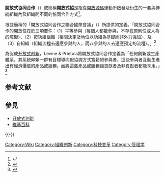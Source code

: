 '''開放式協同合作'''（{{lang-en|open collaboration}}）或簡稱'''開放式協'''是指從[[開放源碼|開放源碼]]運動所啟發及衍生的一套與傳統組織內及組織間不同的協同合作方式<ref name="ValleroBrasier2008">{{cite book |author1 = Daniel A. Vallero |author2 = Chris Brasier |title = Sustainable Design: The Science of Sustainability and Green Engineering |url = http://books.google.com/books?id=vrj5DIQ-7m8C&pg=PA27 |accessdate = 27 March 2013 |date = 25 April 2008 |publisher = John Wiley & Sons |ISBN = 978-0-470-13062-9 |pages = 27– |archive-date = 2014-01-03 |archive-url = https://web.archive.org/web/20140103092900/http://books.google.com/books?id=vrj5DIQ-7m8C&pg=PA27 |dead-url = no }}</ref>。

根據簡稱{{link-en|OpenSym|OpenSym}}的「開放式協同合作之聯合國際會議」（{{lang-en|The Joint International Symposium on Open Collaboration}}）所提供的定義，「開放式協同合作的開放性在於三項要件：（1）平等參與（每個人都能參與，不存在原則性或人為的障礙）、（2）按功績組織（相關決定及地位以功績為基礎而非外力強加）、及（3）自組織（組織流程去適應參與的人，而非參與的人去適應預定的流程）。」<ref name = "Opensym">{{Cite web
|title = Definition of Open Collaboration
|work = The Joint International Symposium on Open Collaboration
|author = Dirk Riehle
|others = 廖漢騰 譯
|quote = 「開放式協同合作的開放性在於三項要件：（1）平等參與（每個人都能參與，不存在原則性或人為的障礙）、（2）按功績組織（相關決定及地位以功績為基礎而非外力強加）、及（3）自組織（組織流程去適應參與的人，而非參與的人去適應預定的流程）。」"Open collaboration is collaboration that is egalitarian （everyone can join, no principled or artificial barriers to participation exist）, meritocratic （decisions and status are merit-based rather than imposed） and self-organizing （processes adapt to people rather than people adapt to pre-defined processes）."
|accessdate = 2013-03-26
|url = http://www.wikisym.org/2012/09/28/definition-of-open-collaboration/
|archive-url = https://web.archive.org/web/20130312135554/http://www.wikisym.org/2012/09/28/definition-of-open-collaboration/
|archive-date = 2013-03-12
|dead-url = yes
}}</ref>

為促成[[开放式创新|开放式创新]]，Levine & Prietula將開放式協同合作定義為「任何創新或生產體系，其系統仰賴一群有目標導向但協調方式寬鬆的參與者，這些參與者互動生產出有經濟價值的產品或服務，而將這些產品或服務讓貢獻者及非貢獻者都能享用。」<ref name="Levine2012">{{Cite journal
|doi = 10.5465/AMBPP.2012.309
|id = ISSN 0065-0668; ISSN 2151-6561
|volume = 2012
|issue = 1
|page = 1
|last = Levine
|first = S. S.
|title = Where Can Open Collaboration Thrive? A Model of Performance
|journal = Academy of Management Proceedings
|accessdate = 2014-08-31
|date = 2012-01-01
|url = http://proceedings.aom.org/cgi/doi/10.5465/AMBPP.2012.309
|quote = ...any system of innovation or production that relies on goal-oriented yet loosely coordinated participants, who interact to create a product (or service) of economic value, which they make available to contributors and non-contributors alike
|archive-date = 2019-07-12
|archive-url = https://web.archive.org/web/20190712235317/https://journals.aom.org/doi/abs/10.5465/AMBPP.2012.309
|dead-url = no
}}</ref>

== 参考文献 ==
{{Reflist|30em}}

== 參見 ==
* [[开放式创新|开放式创新]]
* [[維基百科|維基百科]]

{{-}}
{{Open navbox}}

[[Category:Wiki|Category:Wiki]]
[[Category:組織创新|Category:組織创新]]
[[Category:科技变革|Category:科技变革]]
[[Category:管理学|Category:管理学]]